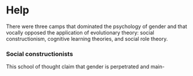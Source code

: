# Help

There were three
camps that dominated the psychology of gender and that vocally opposed the
application of evolutionary theory: social constructionism, cognitive learning
theories, and social role theory.

### Social constructionists

This school of thought claim that gender
is perpetrated and main-

